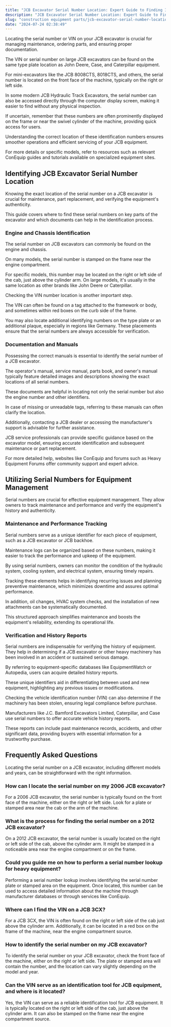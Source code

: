 ```yaml
---
title: "JCB Excavator Serial Number Location: Expert Guide to Finding It"
description: "JCB Excavator Serial Number Location: Expert Guide to Finding It"
slug: "construction equipment parts/jcb-excavator-serial-number-location"
date: "2024-07-24 02:38:49"
---
```


Locating the serial number or VIN on your JCB excavator is crucial for managing maintenance, ordering parts, and ensuring proper documentation. 


The VIN or serial number on large JCB excavators can be found on the same type plate location as John Deere, Case, and Caterpillar equipment. 


For mini-excavators like the JCB 8008CTS, 8018CTS, and others, the serial number is located on the front face of the machine, typically on the right or left side.





In some modern JCB Hydraulic Track Excavators, the serial number can also be accessed directly through the computer display screen, making it easier to find without any physical inspection. 


If uncertain, remember that these numbers are often prominently displayed on the frame or near the swivel cylinder of the machine, providing quick access for users.


Understanding the correct location of these identification numbers ensures smoother operations and efficient servicing of your JCB equipment. 


For more details or specific models, refer to resources such as relevant ConEquip guides and tutorials available on specialized equipment sites.



## Identifying JCB Excavator Serial Number Location



Knowing the exact location of the serial number on a JCB excavator is crucial for maintenance, part replacement, and verifying the equipment's authenticity. 


This guide covers where to find these serial numbers on key parts of the excavator and which documents can help in the identification process.


### Engine and Chassis Identification


The serial number on JCB excavators can commonly be found on the engine and chassis. 


On many models, the serial number is stamped on the frame near the engine compartment. 


For specific models, this number may be located on the right or left side of the cab, just above the cylinder arm. On large models, it's usually in the same location as other brands like John Deere or Caterpillar.


Checking the VIN number location is another important step. 


The VIN can often be found on a tag attached to the framework or body, and sometimes within red boxes on the curb side of the frame. 


You may also locate additional identifying numbers on the type plate or an additional plaque, especially in regions like Germany. These placements ensure that the serial numbers are always accessible for verification.


### Documentation and Manuals


Possessing the correct manuals is essential to identify the serial number of a JCB excavator. 


The operator's manual, service manual, parts book, and owner's manual typically feature detailed images and descriptions showing the exact locations of all serial numbers. 


These documents are helpful in locating not only the serial number but also the engine number and other identifiers.


In case of missing or unreadable tags, referring to these manuals can often clarify the location. 


Additionally, contacting a JCB dealer or accessing the manufacturer's support is advisable for further assistance. 


JCB service professionals can provide specific guidance based on the excavator model, ensuring accurate identification and subsequent maintenance or part replacement.


For more detailed help, websites like ConEquip and forums such as Heavy Equipment Forums offer community support and expert advice.



## Utilizing Serial Numbers for Equipment Management



Serial numbers are crucial for effective equipment management. They allow owners to track maintenance and performance and verify the equipment's history and authenticity.


### Maintenance and Performance Tracking


Serial numbers serve as a unique identifier for each piece of equipment, such as a JCB excavator or JCB backhoe. 


Maintenance logs can be organized based on these numbers, making it easier to track the performance and upkeep of the equipment.


By using serial numbers, owners can monitor the condition of the hydraulic system, cooling system, and electrical system, ensuring timely repairs. 


Tracking these elements helps in identifying recurring issues and planning preventive maintenance, which minimizes downtime and assures optimal performance.


In addition, oil changes, HVAC system checks, and the installation of new attachments can be systematically documented. 


This structured approach simplifies maintenance and boosts the equipment's reliability, extending its operational life.


### Verification and History Reports


Serial numbers are indispensable for verifying the history of equipment. They help in determining if a JCB excavator or other heavy machinery has been involved in an accident or sustained serious damage. 


By referring to equipment-specific databases like EquipmentWatch or Autopedia, users can acquire detailed history reports.


These unique identifiers aid in differentiating between used and new equipment, highlighting any previous issues or modifications. 


Checking the vehicle identification number (VIN) can also determine if the machinery has been stolen, ensuring legal compliance before purchase.


Manufacturers like J.C. Bamford Excavators Limited, Caterpillar, and Case use serial numbers to offer accurate vehicle history reports. 


These reports can include past maintenance records, accidents, and other significant data, providing buyers with essential information for a trustworthy purchase.



## Frequently Asked Questions



Locating the serial number on a JCB excavator, including different models and years, can be straightforward with the right information.


### How can I locate the serial number on my 2006 JCB excavator?


For a 2006 JCB excavator, the serial number is typically found on the front face of the machine, either on the right or left side. Look for a plate or stamped area near the cab or the arm of the machine.


### What is the process for finding the serial number on a 2012 JCB excavator?


On a 2012 JCB excavator, the serial number is usually located on the right or left side of the cab, above the cylinder arm. It might be stamped in a noticeable area near the engine compartment or on the frame.


### Could you guide me on how to perform a serial number lookup for heavy equipment?


Performing a serial number lookup involves identifying the serial number plate or stamped area on the equipment. Once located, this number can be used to access detailed information about the machine through manufacturer databases or through services like ConEquip.


### Where can I find the VIN on a JCB 3CX?


For a JCB 3CX, the VIN is often found on the right or left side of the cab just above the cylinder arm. Additionally, it can be located in a red box on the frame of the machine, near the engine compartment source.


### How to identify the serial number on my JCB excavator?


To identify the serial number on your JCB excavator, check the front face of the machine, either on the right or left side. The plate or stamped area will contain the number, and the location can vary slightly depending on the model and year.


### Can the VIN serve as an identification tool for JCB equipment, and where is it located?


Yes, the VIN can serve as a reliable identification tool for JCB equipment. It is typically located on the right or left side of the cab, just above the cylinder arm. It can also be stamped on the frame near the engine compartment source.

